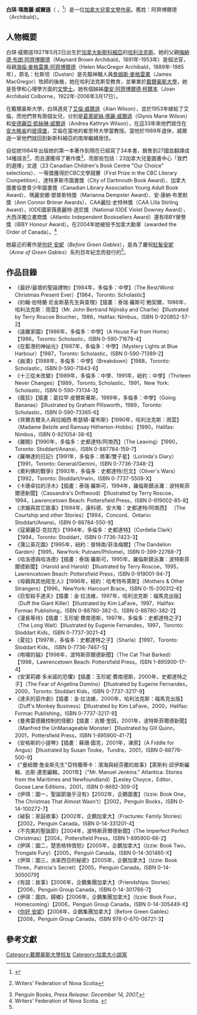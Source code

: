 {{NoteTA
|G1=地名
|1=zh-cn:哈利法克斯; zh-hk:哈利法斯; zh-tw:哈利法克斯;
}}
{{Infobox writer
| name        = 白琪·威爾遜<br />Budge Wilson 
| image       = 
| imagesize   = 
| pseudonym   = Budge Wilson
| birth_date  = {{birth date|1927|5|2}}
| birth_place = {{flag|Canada|1921}}[[新斯科舍省|新斯科舍省]][[哈利法克斯|哈利法克斯]]
| death_date  = {{death date and age|2021|3|19|1927|5|2}}
| death_place = {{CAN}}新斯科舍省哈利法克斯
| occupation  = 小說家
| nationality = {{CAN}}
| period      = 
| genre       = [[兒童文學|兒童文學]]
| spouse      = [[艾倫·威爾遜|艾倫·威爾遜]]
| children     = [[葛萊妮絲·瑪麗·威爾遜|葛萊妮絲·瑪麗·威爾遜]]、[[安德麗亞·凱絲琳·威爾遜|安德麗亞·凱絲琳·威爾遜]]
| relatives    = [[梅納德·布朗·阿齊博爾德|梅納德·布朗·阿齊博爾德]]、[[海倫·麥格雷果·阿齊博爾德|海倫·麥格雷果·阿齊博爾德]]、[[瓊安·阿齊博爾德·柯爾本|瓊安·阿齊博爾德·柯爾本]]
}}
'''白琪·瑪喬麗·威爾遜'''（{{lang-en|Budge Marjorie Wilson}} ，{{bd|1927年|5月2日|2021年|3月19日|catIdx=Wilson}}<ref>{{Cite web |url=https://www.cbc.ca/news/canada/nova-scotia/budge-wilson-nova-scotia-writer-dies-at-93-1.5958302 |title=Budge Wilson, acclaimed Nova Scotia writer, dies at 93 |access-date=2021-03-27 |archive-date=2021-03-22 |archive-url=https://web.archive.org/web/20210322145314/https://www.cbc.ca/news/canada/nova-scotia/budge-wilson-nova-scotia-writer-dies-at-93-1.5958302 |dead-url=no }}</ref>）是一位[[加拿大|加拿大]][[兒童文學|兒童文學]][[作家|作家]]。舊姓：阿齊博爾德（Archibald）。

== 人物概要 ==
白琪·威爾遜1927年5月2日出生於[[加拿大|加拿大]][[新斯科細亞|新斯科細亞]]的[[哈利法克斯|哈利法克斯]]，她的父親[[梅納德·布朗·阿齊博爾德|梅納德·布朗·阿齊博爾德]]（Maynard Brown Archibald，1891年-1953年）是個法官，母親[[海倫·麥格雷果·阿齊博爾德|海倫·麥格雷果·阿齊博爾德]]（Helen MacGregor Archibald，1889年-1985年），原名：杜斯坦（Dustan）是先驅神職人員[[詹姆斯·麥格雷果|詹姆斯·麥格雷果]]（James MacGregor）牧師的後裔，她在哈利法克斯受教育，並畢業於[[戴爾豪斯大學|戴爾豪斯大學]]，她是哲學和心理學方面的[[文學士|文學士]]。她有個姊姊[[瓊安·阿齊博爾德·柯爾本|瓊安·阿齊博爾德·柯爾本]]（Joan Archibald Colborne，1922年-2006年3月17日）。

在戴爾豪斯大學，白琪遇見了[[艾倫·威爾遜|艾倫·威爾遜]]（Alan Wilson），並於1953年嫁給了艾倫，而他們育有兩個女兒，分別是[[葛萊妮絲·瑪麗·威爾遜|葛萊妮絲·瑪麗·威爾遜]]（Glynis Marie Wilson）和[[安德麗亞·凱絲琳·威爾遜|安德麗亞·凱絲琳·威爾遜]]（Andrea Kathryn Wilson），在這33年來他們居住在[[安大略省|安大略省]]的[[彼得堡_(加拿大)|彼得堡]]，艾倫在當地的崔恩特大學當教授。當他於1989年退休，威爾遜一家他們就回到新斯科細亞的南岸繼續居住。

自從她1984年出版她的第一本著作到現在已經寫了34本書，銷售到27國並翻譯成14種語言<ref>{{cite web |url=http://www.writers.ns.ca/Writers/W/wilsonbudge.html |title=存档副本 |accessdate=2012-01-04 |deadurl=yes |archiveurl=https://web.archive.org/web/20111219123731/http://www.writers.ns.ca/Writers/W/wilsonbudge.html |archivedate=2011-12-19 }} Writers' Federation of Nova Scotia</ref>，而且還獲得了著作獎<ref name="penguin%2525252Eco%2525252Euk">Penguin Books, ''Press Release: December 14, 2007,''</ref>，而那些包括：23加拿大兒童圖書中心「我們的選擇」文選（23 Canadian Children's Book Centre "Our Choice" selections）、一等獎獲得於CBC文學競賽（First Prize in the CBC Literary Competition）、達特茅斯市圖書獎（City of Dartmouth Book Award）、加拿大圖書協會青少年圖書獎（Canadian Library Association Young Adult Book Award）、瑪麗安娜·鄧普斯特獎（Marianna Dempster Award）、安·康納·布里默獎（Ann Connor Brimer Awards）、CAA麗拉·史特林獎（CAA Lilla Stirling Award）、IODE國家薇奧麗特·道尼獎（National IODE Violet Downey Award），大西洋獨立書商獎（Atlantic Independent Booksellers Award）還有IBBY榮譽獎（IBBY Honour Award）。在2004年她被授予加拿大勳章（awarded the Order of Canada）。<ref>Writers' Federation of Nova Scotia.  {{cite web |url=http://www.writers.ns.ca/Writers/W/wilsonbudge.html |title=存档副本 |accessdate=2012-01-04 |deadurl=yes |archiveurl=https://web.archive.org/web/20111219123731/http://www.writers.ns.ca/Writers/W/wilsonbudge.html |archivedate=2011-12-19 }}</ref>

她最近的著作是[[你好_安妮|你好 安妮]]（''Before Green Gables''），是為了慶祝[[紅髮安妮|紅髮安妮]]（''Anne of Green Gables''）系列百年紀念而發行的<ref name="penguin%2525252Eco%2525252Euk" />。

== 作品目錄 ==
* 《最好/最壞的聖誕禮物》【1984年，多倫多：中學】（The Best/Worst Christmas Present Ever）【1984，Toronto: Scholastic】
* 《約翰·伯特蘭·尼金斯基先生與查理》【插畫：泰瑞·羅斯可·鮑契爾，1986年，哈利法克斯：雨雲】（Mr. John Bertrand Nijinsky and Charlie）【Illustrated by Terry Roscoe Boucher，1986，Halifax: Nimbus，ISBN 0-920852-57-2】 
* 《遠離家園》【1986年，多倫多：中學】（A House Far from Home）【1986，Toronto: Scholastic，ISBN 0-590-71679-4】
* 《在藍港的神祕光》【1987年，多倫多：中學】（Mystery Lights at Blue Harbour）【1987，Toronto: Scholastic，ISBN 0-590-71389-2】 
* 《崩潰》【1988年，多倫多：中學】（Breakdown）【1988，Toronto: Scholastic，ISBN 0-590-71843-6】
* 《十三從未改變》【1989年，多倫多：中學、1991年，紐約：中學】（Thirteen Never Changes）【1989，Toronto, Scholastic、1991，New York: Scholastic，ISBN 0-590-73134-3】
* 《瘋狂》【插畫：葛拉罕·皮爾斯華斯，1989年，多倫多：中學】（Going Bananas）【Illustrated by Graham Pillsworth，1989，Toronto: Scholastic，ISBN 0-590-73365-6】
* 《貝爾吉爾夫人與拉姆西·希瑟頓-霍布斯》【1990年，哈利法克斯：雨雲】（Madame Belzile and Ramsay Hitherton-Hobbs）【1990，Halifax: Nimbus，ISBN 0-921054-38-6】
* 《離開》【1990年，多倫多：史都達特/阿南西】（The Leaving）【1990，Toronto: Stoddart/Anansi，ISBN 0-887784-159-7】
* 《羅琳達的日記》【1991年，多倫多：將軍/雙子星】（Lorinda's Diary）【1991，Toronto: General/Gemini，ISBN 0-7736-7348-2】
* 《奧利佛的戰爭》【1992年，多倫多：史都達特/厄文】（Oliver's Wars）【1992，Toronto: Stoddart/Irwin，ISBN 0-7737-5508-X】
* 《卡珊卓拉的浮木》【插畫：泰瑞·羅斯可，1994年，羅倫斯鎮泳灘：波特斯菲爾德新聞】（Cassandra's Driftwood）【Illustrated by Terry Roscoe，1994，Lawrencetown Beach: Pottersfield Press，ISBN 0-919002-85-8】
* 《求婚與其它故事》【1994年，康科德、安大略：史都達特/阿南西】 （The Courtship and other Stories）【1994，Concord、Ontario: Stoddart/Anansi，ISBN 0-88784-550-9】
* 《寇黛麗亞·克拉克》【1994年，多倫多：史都達特】（Cordelia Clark）【1994，Toronto: Stoddart，ISBN 0-7736-7423-3】
* 《蒲公英花園》【1995年，紐約：普特南/菲洛梅爾】（The Dandelion Garden）【1995，NewYork: Putnam/Philomel，ISBN 0-399-22768-7】
* 《哈洛德與哈洛德》【插畫：泰瑞·羅斯可，1995年，羅倫斯鎮泳灘：波特斯菲爾德新聞】（Harold and Harold）【Illustrated by Terry Roscoe，1995，Lawrencetown Beach: Pottersfield Press，ISBN 0-919001-94-7】
* 《母親與其他陌生人》【1996年，紐約：哈考特布萊斯】（Mothers & Other Strangers）【1996，NewYork: Harcourt Brace，ISBN 0-15-200312-6】
* 《巨型殺手達夫》【插畫：金·拉法維，1997年，哈利法克斯：福馬克出版】（Duff the Giant Killer）【Illustrated by Kim LaFave，1997，Halifax: Formac Publishing，ISBN 0-88780-382-0、ISBN 0-88780-382-2】
* 《漫長等待》【插畫：玉珍妮·費南德斯，1997年，多倫多：史都達特之子】（The Long Wait）【Illustrated by Eugenie Fernandes，1997，Toronto: Stoddart Kids，ISBN 0-7737-3021-4】
* 《夏拉》【1997年，多倫多：史都達特之子】（Sharla）【1997，Toronto: Stoddart Kids， ISBN 0-7736-7467-5】
* 《咆嘯的貓》【1998年，波特斯菲爾德新聞】（The Cat That Barked）【1998，Lawrencetown Beach: Pottersfield Press，ISBN 1-895900-17-4】
* 《安潔莉娜·多米諾的恐懼》【插畫：玉珍妮·費南德斯，2000年，史都達特之子】（The Fear of Angelina Domino）【Illustrated by Eugenie Fernandes，2000，Toronto: Stoddart Kids，ISBN 0-7737-3217-9】
* 《達夫的惡作劇》【插畫：金·拉法維，2000年，哈利法克斯：福馬克出版】（Duff's Monkey Business）【Illustrated by Kim LaFave，2000，Halifax: Formac Publishing，ISBN 0-7737-3217-9】
* 《曼弗雷德難控制的怪獸》【插畫：吉爾·奎因，2001年，波特斯菲爾德新聞】（Manfred the UnManageable Monster）【Illustrated by Gill Quinn，2001，Pottersfield Press，ISBN 1-895900-41-7】
* 《安格斯的小提琴》【插畫：蘇珊·圖克，2001年，凍原】（A Fiddle for Angus）【Illustrated by Susan Tooke，Tundra，2001，ISBN 0-88776-500-9】
* 《"曼紐爾·詹金斯先生"亞特蘭蒂卡：濱海與紐芬蘭的故事》【萊斯利·邱伊斯編輯、古斯·連恩編輯，2001年】（"Mr. Manuel Jenkins." Atlantica: Stories from the Maritimes and Newfoundland）【Lesley Choyce，Editor、Goose Lane Editions，2001，ISBN 0-8692-309-0】
* 《伊琪：圖一，聖誕節幾乎沒有》【2002年，企鵝圖書】（Izzie: Book One，The Christmas That Almost Wasn't）【2002，Penguin Books，ISBN 0-14-100272-7】
* 《破裂：家庭故事》【2002年，企鵝加拿大】（Fractures: Family Stories）【2002，Penguin Canada，ISBN 0-14-331201-4】
* 《不完美的聖誕節》【2004年，波特斯菲爾德新聞】（The Imperfect Perfect Christmas）【2004，Pottersfield Press，ISBN 1-895900-66-2】
* 《伊琪：圖二，楚恩格特憤怒》【2005年，企鵝加拿大】（Izzie: Book Two，Trongate Fury）【2005，Penguin Canada，ISBN 0-14-301465-X】
* 《伊琪：圖三，派翠西亞的秘密》【2005年，企鵝加拿大】（Izzie: Book Three，Patricia's Secret）【2005，Penguin Canada，ISBN 0-14-3050079】
* 《有誼：故事》【2006年，企鵝集團加拿大】（Friendships: Stories）【2006，Penguin Group Canada，ISBN 0-14-301766-7】
* 《伊琪：圖四，歸鄉》【2006年，企鵝集團加拿大】（Izzie: Book Four，Homecoming）【2006，Penguin Group Canada，ISBN 0-14-305449-X】
* 《[[你好_安妮|你好 安妮]]》【2008年，企鵝集團加拿大】（Before Green Gables）【2008，Penguin Group Canada，ISBN 978-0-670-06721-3】
 
== 參考文獻 ==
{{reflist}}

{{DEFAULTSORT:Wilson, Budge}}
[[Category:戴爾豪斯大學校友|Category:戴爾豪斯大學校友]]
[[Category:加拿大小說家|Category:加拿大小說家]]